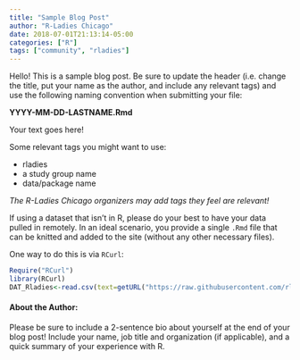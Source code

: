 ```yaml
---
title: "Sample Blog Post"
author: "R-Ladies Chicago"
date: 2018-07-01T21:13:14-05:00
categories: ["R"]
tags: ["community", "rladies"]
---
```


Hello! This is a sample blog post. Be sure to update the header (i.e. change the title, put your name as the author, and include any relevant tags) and use the following naming convention when submitting your file:  

**YYYY-MM-DD-LASTNAME.Rmd**  
  
  
Your text goes here!  
  
Some relevant tags you might want to use:  
  
* rladies  
* a study group name  
* data/package name  
  
*The R-Ladies Chicago organizers may add tags they feel are relevant!*  
  
If using a dataset that isn't in R, please do your best to have your data pulled in remotely. In an ideal scenario, you provide a single `.Rmd` file that can be knitted and added to the site (without any other necessary files).   
  
One way to do this is via `RCurl`:  
  
```r
Require("RCurl")
library(RCurl)
DAT_Rladies<-read.csv(text=getURL("https://raw.githubusercontent.com/rladies-chicago/2018-12-05-meetup/master/data/meetup.csv")) 
```
   

  
#### About the Author:  
  
Please be sure to include a 2-sentence bio about yourself at the end of your blog post! Include your name, job title and organization (if applicable), and a quick summary of your experience with R.  
